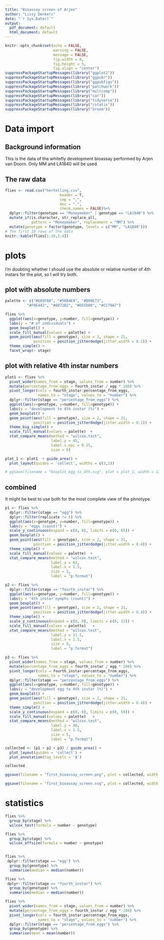 ```yaml
---
title: "Bioassay screen of Arjen"
author: "Lissy Denkers"
date: "`r Sys.Date()`"
output: 
  pdf_document: default
  html_document: default
---
```


```r
knitr::opts_chunk$set(echo = FALSE, 
                      warning = FALSE, 
                      message = FALSE, 
                      fig.width = 8, 
                      fig.height = 5, 
                      fig.align = "center")
suppressPackageStartupMessages(library("ggplot2"))
suppressPackageStartupMessages(library("ggpubr"))
suppressPackageStartupMessages(library("ggpubfigs"))
suppressPackageStartupMessages(library("patchwork"))
suppressPackageStartupMessages(library("multcomp"))
suppressPackageStartupMessages(library("car"))
suppressPackageStartupMessages(library("tidyverse"))
suppressPackageStartupMessages(library("rstatix"))
suppressPackageStartupMessages(library("broom"))
```

# Data import 

## Background information

This is the data of the whitefly development bioassay performed by Arjen van Doorn. Only MM and LA1840 will be used.

## The raw data
```r
flies <- read.csv("hertelling.csv", 
                         header = T, 
                         sep = ",", 
                         dec = ".", 
                         check.names = FALSE)%>%     
  dplyr::filter(genotype == "Moneymaker" | genotype == "LA1840") %>%
  mutate_if(is.character, str_replace_all, 
            pattern = "Moneymaker", replacement = "MM") %>%
  mutate(genotype = factor(genotype, levels = c("MM", "LA1840"))) 
# The first 10 rows of the data
knitr::kable(flies[1:10,1:4])
```

# plots

I'm doubting whether I should use the absolute or relative number of 4th instars for the plot, so I will try both.

## plot with absolute numbers

```r
palette <- c("#E69F00", "#56B4E9", "#009E73",
          "#F0E442", "#0072B2", "#D55E00", "#CC79A7")

flies %>%
  ggplot(aes(x=genotype, y=number, fill=genotype)) + 
  labs(y = "# of individuals") +
  geom_boxplot() + 
  scale_fill_manual(values = palette) +
  geom_point(aes(fill = genotype), size = 1, shape = 21,
             position = position_jitterdodge(jitter.width = 0.1)) +
  theme_simple() +
  facet_wrap(~ stage)

```


## plot with relative 4th instar numbers

```r
plot1 <- flies %>% 
  pivot_wider(names_from = stage, values_from = number) %>%
  mutate(percentage_from_eggs = fourth_instar / egg * 100) %>%
  pivot_longer(cols = fourth_instar:percentage_from_eggs, 
               names_to = "stage", values_to = "number") %>%
  dplyr::filter(stage == "percentage_from_eggs") %>%
  ggplot(aes(x=genotype, y=number, fill=genotype)) + 
  labs(y = "development to 4th instar (%)") +
  geom_boxplot() + 
  geom_point(aes(fill = genotype), size = 2, shape = 21,
             position = position_jitterdodge(jitter.width = 0.1)) +
  theme_big_simple() + 
  scale_fill_manual(values = palette)  +
  stat_compare_means(method = "wilcox.test", 
                     label.y = 45,
                     label.x.npc = 0.15,
                     size = 6)

plot_1 <- plot1  + guide_area() +
  plot_layout(guides = 'collect', widths = c(3,1))

# ggsave(filename = "boxplot_egg_to_4th.svg", plot = plot_1, width = 12, height = 10)
```

## combined
It might be best to use both for the most complete view of the phnotype.
```r
p1 <- flies %>% 
  dplyr::filter(stage == "egg") %>%
  dplyr::filter(replicate != 5) %>%
  ggplot(aes(x=genotype, y=number, fill=genotype)) + 
  labs(y = "eggs (count)") + 
  scale_y_continuous(expand = c(0, 0), limits = c(0, 65)) +
  geom_boxplot() + 
  geom_point(aes(fill = genotype), size = 2, shape = 21,
             position = position_jitterdodge(jitter.width = 0.4)) + 
  theme_simple() + 
  scale_fill_manual(values = palette)  +
  stat_compare_means(method = "wilcox.test", 
                     label.y = 62,
                     label.x = 1.5,
                     size = 5,
                     label = "p.format") 

p2 <- flies %>% 
  dplyr::filter(stage == "fourth_instar") %>%
  ggplot(aes(x=genotype, y=number, fill=genotype)) + 
  labs(y = "4th instar nymphs (count)") +
  geom_boxplot() +  
  geom_point(aes(fill = genotype), size = 2, shape = 21,
             position = position_jitterdodge(jitter.width = 0.4)) + 
  theme_simple() +  
  scale_y_continuous(expand = c(0, 0), limits = c(0, 12)) +
  scale_fill_manual(values = palette)   +
  stat_compare_means(method = "wilcox.test", 
                     label.y = 11.5,
                     label.x = 1.5,
                     size = 5,
                     label = "p.format") 

p3 <- flies %>% 
  pivot_wider(names_from = stage, values_from = number) %>%
  mutate(percentage_from_eggs = fourth_instar / egg * 100) %>%
  pivot_longer(cols = fourth_instar:percentage_from_eggs, 
               names_to = "stage", values_to = "number") %>%
  dplyr::filter(stage == "percentage_from_eggs") %>%
  ggplot(aes(x=genotype, y=number, fill=genotype)) + 
  labs(y = "development egg to 4th instar (%)") +
  geom_boxplot() +  
  geom_point(aes(fill = genotype), size = 2, shape = 21,
             position = position_jitterdodge(jitter.width = 0.4)) + 
  theme_simple() +  
  scale_y_continuous(expand = c(0, 0), limits = c(0, 50)) +
  scale_fill_manual(values = palette)   +
  stat_compare_means(method = "wilcox.test", 
                     label.y = 48,
                     label.x = 1.5,
                     size = 5,
                     label = "p.format") 

collected <- (p1 + p2 + p3) / guide_area() +
  plot_layout(guides = 'collect') +
  plot_annotation(tag_levels = 'A')

collected

ggsave(filename = "first_bioassay_screen.png", plot = collected, width = 10, height = 10)

ggsave(filename = "first_bioassay_screen.svg", plot = collected, width = 10, height = 10)
```

# statistics
```r
flies %>%
  group_by(stage) %>%
  wilcox_test(formula = number ~ genotype)
```

```r
flies %>%
  group_by(stage) %>%
  wilcox_effsize(formula = number ~ genotype)
  
```

```r
flies %>%
 dplyr::filter(stage == "egg") %>%
  group_by(genotype) %>%
  summarise(median = median(number))
```

```r
flies %>%
 dplyr::filter(stage == "fourth_instar") %>%
  group_by(genotype) %>%
  summarise(median = median(number))
```

```r
flies %>% 
  pivot_wider(names_from = stage, values_from = number) %>%
  mutate(percentage_from_eggs = fourth_instar / egg * 100) %>%
  pivot_longer(cols = fourth_instar:percentage_from_eggs, 
               names_to = "stage", values_to = "number") %>%
  dplyr::filter(stage == "percentage_from_eggs") %>%
  group_by(genotype) %>%
  summarise(mean = mean(number))
  
```



